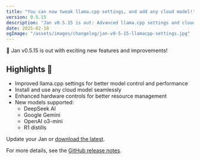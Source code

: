 ```yaml
---
title: "You can now tweak llama.cpp settings, and add any cloud model!"
version: 0.5.15
description: "Jan v0.5.15 is out: Advanced llama.cpp settings and cloud model support"
date: 2025-02-18
ogImage: "/assets/images/changelog/jan-v0-5-15-llamacpp-settings.jpg"
---
```



<ChangelogHeader title="Jan v0.5.15: You can now tweak llama.cpp settings, and add any cloud model!" date="2025-02-18" ogImage="/assets/images/changelog/jan-v0-5-15-llamacpp-settings.jpg" />

👋 Jan v0.5.15 is out with exciting new features and improvements!

## Highlights 🎉

- Improved llama.cpp settings for better model control and performance
- Install and use any cloud model seamlessly
- Enhanced hardware controls for better resource management
- New models supported:
  - DeepSeek AI
  - Google Gemini
  - OpenAI o3-mini
  - R1 distills

Update your Jan or [download the latest](https://jan.ai/).

For more details, see the [GitHub release notes](https://github.com/menloresearch/jan/releases/tag/v0.5.15).
